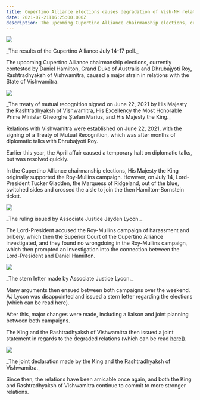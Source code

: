 ```yaml
---
title: Cupertino Alliance elections causes degradation of Vish-NH relations
date: 2021-07-21T16:25:00.000Z
description: The upcoming Cupertino Alliance chairmanship elections, currently contested by Daniel Hamilton, Grand Duke of Australis and Dhrubajyoti Roy, Rashtradhyaksh of Vishwamitra, caused...
---
```



<div class="text-center">
  <div>
    <img class="mx-auto" src="/images/ca-election-jul-2021.png"></img>
  </div>
  <p>_The results of the Cupertino Alliance July 14-17 poll._</p>
</div>

The upcoming Cupertino Alliance chairmanship elections, currently contested by Daniel Hamilton, Grand Duke of Australis and Dhrubajyoti Roy, Rashtradhyaksh of Vishwamitra, caused a major strain in relations with the State of Vishwamitra.

<div class="text-center">
  <div>
    <img class="mx-auto" src="/images/mrt-vish-2021.png"></img>
  </div>
  <p>
    _The treaty of mutual recognition signed on June 22, 2021 by His Majesty the
    Rashtradhyaksh of Vishwamitra, His Excellency the Most Honorable Prime
    Minister Gheorghe Ștefan Marius, and His Majesty the King._
  </p>
</div>

Relations with Vishwamitra were established on June 22, 2021, with the signing of a Treaty of Mutual Recognition, which was after months of diplomatic talks with Dhrubajyoti Roy.

Earlier this year, the April affair caused a temporary halt on diplomatic talks, but was resolved quickly.

In the Cupertino Alliance chairmanship elections, His Majesty the King originally supported the Roy-Mullins campaign. However, on July 14, Lord-President Tucker Gladden, the Marquess of Ridgeland, out of the blue, switched sides and crossed the aisle to join the then Hamilton-Bornstein ticket.

<div class="text-center">
  <div>
    <img class="mx-auto" src="/images/inquiry-ca-2021.png"></img>
  </div>
  <p>_The ruling issued by Associate Justice Jayden Lycon._</p>
</div>

The Lord-President accused the Roy-Mullins campaign of harassment and bribery, which then the Superior Court of the Cupertino Alliance investigated, and they found no wrongdoing in the Roy-Mullins campaign, which then prompted an investigation into the connection between the Lord-President and Daniel Hamilton.

<div class="text-center">
  <div>
    <img class="mx-auto" src="/images/letter-lycon-2021.png"></img>
  </div>
  <p>_The stern letter made by Associate Justice Lycon._</p>
</div>

Many arguments then ensued between both campaigns over the weekend. AJ Lycon was disappointed and issued a stern letter regarding the elections (which can be read here).

After this, major changes were made, including a liaison and joint planning between both campaigns.

The King and the Rashtradhyaksh of Vishwamitra then issued a joint statement in regards to the degraded relations (which can be read [here]()]).

<div class="text-center">
  <div>
    <img class="mx-auto" src="/images/joint-declaration-2021.png"></img>
  </div>
  <p>
    _The joint declaration made by the King and the Rashtradhyaksh of
    Vishwamitra._
  </p>
</div>

Since then, the relations have been amicable once again, and both the King and Rashtradhyaksh of Vishwamitra continue to commit to more stronger relations.
